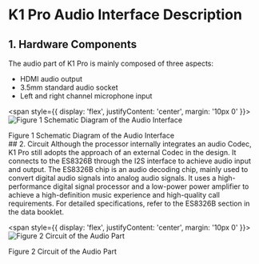 # K1 Pro Audio Interface Description
## 1. Hardware Components
The audio part of K1 Pro is mainly composed of three aspects:
- HDMI audio output
- 3.5mm standard audio socket
- Left and right channel microphone input

<span style={{ 
  display: 'flex', 
  justifyContent: 'center',
  margin: '10px 0'
}}>
![Figure 1 Schematic Diagram of the Audio Interface](/img/k1pro/hardware/k1_audio.png)
</span>

<div style={{textAlign: 'center'}}>Figure 1 Schematic Diagram of the Audio Interface</div>
## 2. Circuit
Although the processor internally integrates an audio Codec, K1 Pro still adopts the approach of an external Codec in the design. It connects to the ES8326B through the I2S interface to achieve audio input and output.
The ES8326B chip is an audio decoding chip, mainly used to convert digital audio signals into analog audio signals. It uses a high-performance digital signal processor and a low-power power amplifier to achieve a high-definition music experience and high-quality call requirements. For detailed specifications, refer to the ES8326B section in the data booklet.

<span style={{ 
  display: 'flex', 
  justifyContent: 'center',
  margin: '10px 0'
}}>
![Figure 2 Circuit of the Audio Part](/img/k1pro/hardware/k1_audio_io.png)
</span>
<div style={{textAlign: 'center'}}>Figure 2 Circuit of the Audio Part</div>